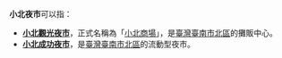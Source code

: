 '''小北夜市'''可以指：
*'''[[小北觀光夜市|小北觀光夜市]]'''，正式名稱為「[[小北商場|小北商場]]」，是[[臺灣|臺灣]][[臺南市|臺南市]][[北區_(台南市)|北區]]的攤販中心。
*'''[[小北成功夜市|小北成功夜市]]'''，是[[臺灣|臺灣]][[臺南市|臺南市]][[北區_(台南市)|北區]]的流動型夜市。


{{disambig|S|Cat=四字消歧義}}